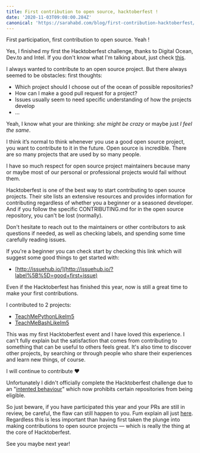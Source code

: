 ```yaml
---
title: First contribution to open source, hacktoberfest !
date: '2020-11-03T09:08:00.284Z'
canonical: 'https://sarahabd.com/blog/first-contribution-hacktoberfest/'
---
```

First participation, first contribution to open source. Yeah !

Yes, I finished my first the Hacktoberfest challenge, thanks to Digital Ocean, Dev.to and Intel. If you don't know what I'm talking about, just check [this](https://hacktoberfest.digitalocean.com/).

I always wanted to contribute to an open source project. But there always seemed to be obstacles: first thoughts:

- Which project should I choose out of the ocean of possible repositories?
- How can I make a good pull request for a project?
- Issues usually seem to need specific understanding of how the projects develop
- …

Yeah, I know what your are thinking: *she might be crazy* or maybe just *I feel the same*.

I think it’s normal to think whenever you use a good open source project, you want to contribute to it in the future. Open source is incredible. There are so many projects that are used by so many people.

I have so much respect for open source project maintainers because many or maybe most of our personal or professional projects would fail without them.

Hacktoberfest is one of the best way to start contributing to open source projects. Their site lists an extensive resources and provides information for contributing regardless of whether you a beginner or a seasoned developer. And if you follow the specific CONTRIBUTING.md for in the open source repository, you can't be lost (normally).

Don't hesitate to reach out to the maintainers or other contributors to ask questions if needed, as well as checking labels, and spending some time carefully reading issues.

If you're a beginner you can check start by checking this link which will suggest some good things to get started with:

- [http://issuehub.io/](http://issuehub.io/?label%5B%5D=good+first+issue)

Even if the Hacktoberfest has finished this year, now is still a great time to make your first contributions.

I contributed to 2 projects:

- [TeachMePythonLikeIm5](https://github.com/inspirezonetech/TeachMePythonLikeIm5)
- [TeachMeBashLikeIm5](https://github.com/inspirezonetech/TeachMeBashLikeIm5)

This was my first Hacktoberfest event and I have loved this experience. I can't fully explain but the satisfaction that comes from contributing to something that can be useful to others feels great. It's also time to discover other projects, by searching or through people who share their experiences and learn new things, of course.

I will continue to contribute ❤️

Unfortunately I didn't officially complete the Hacktoberfest challenge due to an "[intented behaviour](https://github.com/digitalocean/hacktoberfest/issues/724)" which now prohibits certain repositories from being eligible.

So just beware, if you have participated this year and your PRs are still in review, be careful, the flaw can still happen to you. Fum explain all just [here](https://dev.to/funbeedev/check-your-hacktoberfest-profile-a-flaw-could-have-reversed-your-completion-of-the-challenge-without-you-knowing-it-2kg6). Regardless this is less important than having first taken the plunge into making contributions to open source projects — which is really the thing at the core of Hacktoberfest.

See you maybe next year!